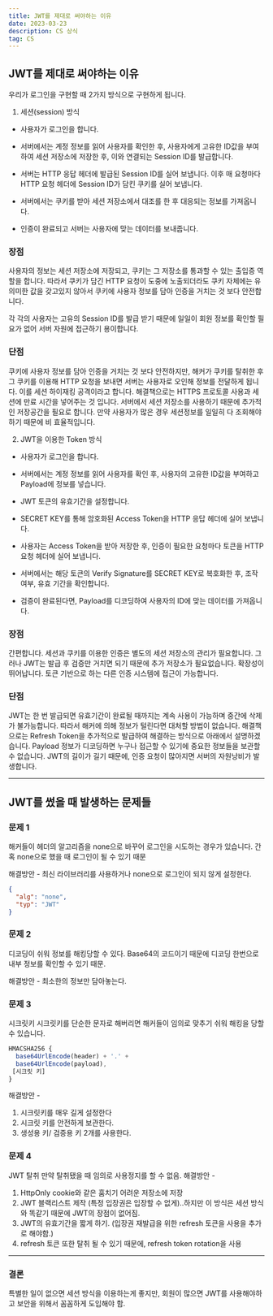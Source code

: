 ```yaml
---
title: JWT를 제대로 써야하는 이유
date: 2023-03-23
description: CS 상식
tag: CS
---
```


## JWT를 제대로 써야하는 이유

우리가 로그인을 구현할 때 2가지 방식으로 구현하게 됩니다.

1. 세션(session) 방식

- 사용자가 로그인을 합니다.

- 서버에서는 계정 정보를 읽어 사용자를 확인한 후, 사용자에게 고유한 ID값을 부여하여 세션 저장소에 저장한 후, 이와 연결되는 Session ID를 발급합니다.

- 서버는 HTTP 응답 헤더에 발급된 Session ID를 실어 보냅니다. 이후 매 요청마다 HTTP 요청 헤더에 Session ID가 담킨 쿠키를 실어 보냅니다.

- 서버에서는 쿠키를 받아 세션 저장소에서 대조를 한 후 대응되는 정보를 가져옵니다.

- 인증이 완료되고 서버는 사용자에 맞는 데이터를 보내줍니다.

### 장점

사용자의 정보는 세션 저장소에 저장되고, 쿠키는 그 저장소를 통과할 수 있는 출입증 역할을 합니다. 따라서 쿠키가 담긴 HTTP 요청이 도중에 노출되더라도 쿠키 자체에는 유의미한 값을 갖고있지 않아서 쿠키에 사용자 정보를 담아 인증을 거치는 것 보다 안전합니다.

각 각의 사용자는 고유의 Session ID를 발급 받기 때문에 일일이 회원 정보를 확인할 필요가 없어 서버 자원에 접근하기 용이합니다.

### 단점

쿠키에 사용자 정보를 담아 인증을 거치는 것 보다 안전하지만, 해커가 쿠키를 탈취한 후 그 쿠키를 이용해 HTTP 요청을 보내면 서버는 사용자로 오인해 정보를 전달하게 됩니다. 이를 세션 하이재킹 공격이라고 합니다. 해결책으로는 HTTPS 프로토콜 사용과 세션에 만료 시간을 넣어주는 것 입니다.
서버에서 세션 저장소를 사용하기 때문에 추가적인 저장공간을 필요로 합니다.
만약 사용자가 많은 경우 세션정보를 일일히 다 조회해야하기 때문에 비 효율적입니다.

2. JWT을 이용한 Token 방식

- 사용자가 로그인을 합니다.

- 서버에서는 계정 정보를 읽어 사용자를 확인 후, 사용자의 고유한 ID값을 부여하고 Payload에 정보를 넣습니다.

- JWT 토큰의 유효기간을 설정합니다.

- SECRET KEY를 통해 암호화된 Access Token을 HTTP 응답 헤더에 실어 보냅니다.

- 사용자는 Access Token을 받아 저장한 후, 인증이 필요한 요청마다 토큰을 HTTP 요청 헤더에 실어 보냅니다.

- 서버에서는 해당 토큰의 Verify Signature를 SECRET KEY로 복호화한 후, 조작 여부, 유효 기간을 확인합니다.

- 검증이 완료된다면, Payload를 디코딩하여 사용자의 ID에 맞는 데이터를 가져옵니다.

### 장점

간편합니다. 세션과 쿠키를 이용한 인증은 별도의 세션 저장소의 관리가 필요합니다. 그러나 JWT는 발급 후 검증만 거치면 되기 때문에 추가 저장소가 필요없습니다.
확장성이 뛰어납니다. 토큰 기반으로 하는 다른 인증 시스템에 접근이 가능합니다.

### 단점

JWT는 한 번 발급되면 유효기간이 완료될 때까지는 계속 사용이 가능하며 중간에 삭제가 불가능합니다. 따라서 해커에 의해 정보가 털린다면 대처할 방법이 없습니다.
해결책으로는 Refresh Token을 추가적으로 발급하여 해결하는 방식으로 아래에서 설명하겠습니다.
Payload 정보가 디코딩하면 누구나 접근할 수 있기에 중요한 정보들을 보관할 수 없습니다.
JWT의 길이가 길기 때문에, 인증 요청이 많아지면 서버의 자원낭비가 발생합니다.

---

## JWT를 썼을 때 발생하는 문제들

### 문제 1

해커들이 헤더의 알고리즘을 none으로 바꾸어 로그인을 시도하는 경우가 있습니다.
간혹 none으로 했을 때 로그인이 될 수 있기 때문

해결방안 - 최신 라이브러리를 사용하거나 none으로 로그인이 되지 않게 설정한다.

```json
{
  "alg": "none",
  "typ": "JWT"
}
```

### 문제 2

디코딩이 쉬워 정보를 해킹당할 수 있다.
Base64의 코드이기 때문에 디코딩 한번으로 내부 정보를 확인할 수 있기 때문.

해결방안 - 최소한의 정보만 담아놓는다.

### 문제 3

시크릿키
시크릿키를 단순한 문자로 해버리면 해커들이 임의로 맞추기 쉬워 해킹을 당할 수 있습니다.

```js
HMACSHA256 {
  base64UrlEncode(header) + '.' +
  base64UrlEncode(payload),
 [시크릿 키]
}
```

해결방안 -

1. 시크릿키를 매우 길게 설정한다
2. 시크릿 키를 안전하게 보관한다.
3. 생성용 키/ 검증용 키 2개를 사용한다.

### 문제 4

JWT 탈취
만약 탈취됐을 때 임의로 사용정지를 할 수 없음.
해결방안 -

1. HttpOnly cookie와 같은 훔치기 어려운 저장소에 저장
2. JWT 블랙리스트 제작 (특정 입장권은 입장할 수 없게)..하지만 이 방식은 세션 방식와 똑같기 때문에
   JWT의 장점이 없어짐.
3. JWT의 유효기간을 짧게 하기. (입장권 재발급을 위한 refresh 토큰을 사용을 추가로 해야함.)
4. refresh 토큰 또한 탈취 될 수 있기 때문에, refresh token rotation을 사용

---

### 결론

특별한 일이 없으면 세션 방식을 이용하는게 좋지만, 회원이 많으면 JWT를 사용해야하고 보안을 위해서 꼼꼼하게 도입해야 함.
